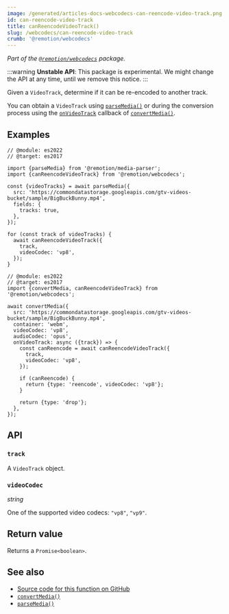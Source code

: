 ```yaml
---
image: /generated/articles-docs-webcodecs-can-reencode-video-track.png
id: can-reencode-video-track
title: canReencodeVideoTrack()
slug: /webcodecs/can-reencode-video-track
crumb: '@remotion/webcodecs'
---
```


_Part of the [`@remotion/webcodecs`](/docs/webcodecs) package._

:::warning
**Unstable API**: This package is experimental. We might change the API at any time, until we remove this notice.
:::

Given a `VideoTrack`, determine if it can be re-encoded to another track.

You can obtain a `VideoTrack` using [`parseMedia()`](/docs/media-parser/parse-media) or during the conversion process using the [`onVideoTrack`](/docs/webcodecs/convert-media#onvideotrack) callback of [`convertMedia()`](/docs/webcodecs/convert-media).

## Examples

```tsx twoslash title="Check if video tracks can be re-encoded to VP8"
// @module: es2022
// @target: es2017

import {parseMedia} from '@remotion/media-parser';
import {canReencodeVideoTrack} from '@remotion/webcodecs';

const {videoTracks} = await parseMedia({
  src: 'https://commondatastorage.googleapis.com/gtv-videos-bucket/sample/BigBuckBunny.mp4',
  fields: {
    tracks: true,
  },
});

for (const track of videoTracks) {
  await canReencodeVideoTrack({
    track,
    videoCodec: 'vp8',
  });
}
```

```tsx twoslash title="Convert a video track to VP8, otherwise drop it"
// @module: es2022
// @target: es2017
import {convertMedia, canReencodeVideoTrack} from '@remotion/webcodecs';

await convertMedia({
  src: 'https://commondatastorage.googleapis.com/gtv-videos-bucket/sample/BigBuckBunny.mp4',
  container: 'webm',
  videoCodec: 'vp8',
  audioCodec: 'opus',
  onVideoTrack: async ({track}) => {
    const canReencode = await canReencodeVideoTrack({
      track,
      videoCodec: 'vp8',
    });

    if (canReencode) {
      return {type: 'reencode', videoCodec: 'vp8'};
    }

    return {type: 'drop'};
  },
});
```

## API

### `track`

A `VideoTrack` object.

### `videoCodec`

_string_ <TsType type="ConvertMediaVideoCodec" source="@remotion/webcodecs" />

One of the supported video codecs: `"vp8"`, `"vp9"`.

## Return value

Returns a `Promise<boolean>`.

## See also

- [Source code for this function on GitHub](https://github.com/remotion-dev/remotion/blob/main/packages/webcodecs/src/can-reencode-video-track.ts)
- [`convertMedia()`](/docs/webcodecs/convert-media)
- [`parseMedia()`](/docs/media-parser/parse-media)
